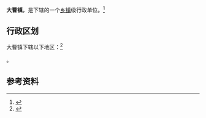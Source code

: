 {{中国乡级行政区|37/14/22/106/000}}

'''大曹镇'''，是{{PRC admin/fullname|37/14/22/106/000|3}}下辖的一个[[乡镇|乡镇]]级行政单位。<ref>{{PRC admin/ref sgc|{{PRC admin/parent|37/14/22/106/000}}}}</ref>

== 行政区划 ==

大曹镇下辖以下地区：<ref>{{PRC admin/ref sgc|37/14/22/106/000}}</ref>

{{PRC admin/children|37/14/22/106/000}}。

== 参考资料 ==

{{reflist}}

{{行政区划小作品}}
{{PRC admin/navcat|37/14/22/106/000}}
